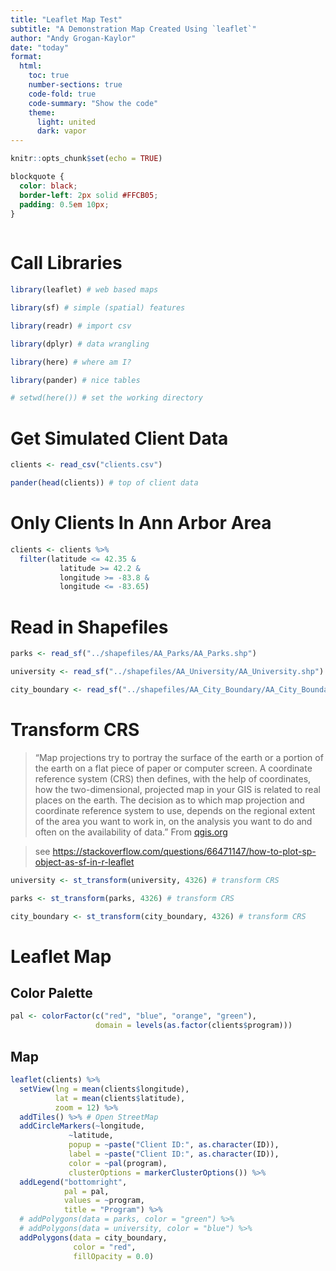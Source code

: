 ```yaml
---
title: "Leaflet Map Test"
subtitle: "A Demonstration Map Created Using `leaflet`"
author: "Andy Grogan-Kaylor"
date: "today"
format:
  html:
    toc: true
    number-sections: true
    code-fold: true
    code-summary: "Show the code"
    theme:
      light: united
      dark: vapor
---
```


```r

knitr::opts_chunk$set(echo = TRUE)

```

```css

blockquote {
  color: black;
  border-left: 2px solid #FFCB05; 
  padding: 0.5em 10px;
}
  
```

# Call Libraries

```r

library(leaflet) # web based maps

library(sf) # simple (spatial) features

library(readr) # import csv

library(dplyr) # data wrangling

library(here) # where am I?

library(pander) # nice tables

# setwd(here()) # set the working directory

```

# Get Simulated Client Data

```r

clients <- read_csv("clients.csv")

pander(head(clients)) # top of client data

```

# Only Clients In Ann Arbor Area

```r

clients <- clients %>% 
  filter(latitude <= 42.35 &
           latitude >= 42.2 &
           longitude >= -83.8 &
           longitude <= -83.65)

```

# Read in Shapefiles

```r

parks <- read_sf("../shapefiles/AA_Parks/AA_Parks.shp")

university <- read_sf("../shapefiles/AA_University/AA_University.shp")

city_boundary <- read_sf("../shapefiles/AA_City_Boundary/AA_City_Boundary.shp")

```

# Transform CRS

> "Map projections try to portray the surface of the earth or a portion of the earth on a flat piece of paper or computer screen. A coordinate reference system (CRS) then defines, with the help of coordinates, how the two-dimensional, projected map in your GIS is related to real places on the earth. The decision as to which map projection and coordinate reference system to use, depends on the regional extent of the area you want to work in, on the analysis you want to do and often on the availability of data." From [qgis.org](https://docs.qgis.org/2.8/en/docs/gentle_gis_introduction/coordinate_reference_systems.html)


> see [https://stackoverflow.com/questions/66471147/how-to-plot-sp-object-as-sf-in-r-leaflet](https://stackoverflow.com/questions/66471147/how-to-plot-sp-object-as-sf-in-r-leaflet)

```r

university <- st_transform(university, 4326) # transform CRS

parks <- st_transform(parks, 4326) # transform CRS

city_boundary <- st_transform(city_boundary, 4326) # transform CRS

```

# Leaflet Map

## Color Palette

```r

pal <- colorFactor(c("red", "blue", "orange", "green"), 
                   domain = levels(as.factor(clients$program)))

```

## Map

```r

leaflet(clients) %>%
  setView(lng = mean(clients$longitude), 
          lat = mean(clients$latitude), 
          zoom = 12) %>% 
  addTiles() %>% # Open StreetMap
  addCircleMarkers(~longitude, 
             ~latitude, 
             popup = ~paste("Client ID:", as.character(ID)), 
             label = ~paste("Client ID:", as.character(ID)),
             color = ~pal(program),
             clusterOptions = markerClusterOptions()) %>%
  addLegend("bottomright", 
            pal = pal, 
            values = ~program,
            title = "Program") %>%
  # addPolygons(data = parks, color = "green") %>%
  # addPolygons(data = university, color = "blue") %>%
  addPolygons(data = city_boundary, 
              color = "red",
              fillOpacity = 0.0)

```







